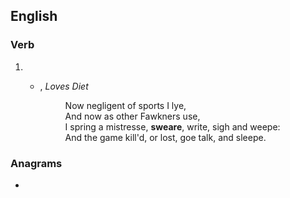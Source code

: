 ==English==

===Verb===
{{en-verb|sweares|swearing|swore|sworne}}

# {{obsolete spelling of|swear|lang=en}}
#* {{w|John Donne}}, ''Loves Diet''
#*: Now negligent of sports I lye,<br>And now as other Fawkners use,<br>I spring a mistresse, '''sweare''', write, sigh and weepe:<br>And the game kill'd, or lost, goe talk, and sleepe.

===Anagrams===
* {{anagrams|en|a=aeersw|swaree|weaser}}